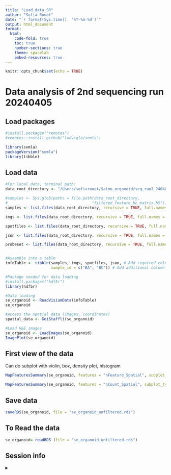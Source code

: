 ```yaml
---
title: "Load_data_SR"
author: "Sofia Rouot"
date: "`r format(Sys.time(), '%Y-%m-%d')`"
output: html_document
format:
  html:
    code-fold: true
    toc: true
    number-sections: true
    theme: spacelab
    embed-resources: true
---
```


```r
knitr::opts_chunk$set(echo = TRUE)
```

# Data analysis of 2nd sequencing run 20240405

## Load packages
```r
#install.packages("remotes")
#remotes::install_github("ludvigla/semla")

library(semla)
packageVersion("semla")
library(tibble)

```

## Load data
```r

#For local data, terminal path:
data_root_directory <- "/Users/sofiarouot/Salmo_organoid/seq_run2_240408/data"

#samples <- Sys.glob(paths = file.path(data_root_directory, 
#                                     "filtered_feature_bc_matrix.h5"))
samples <- list.files(data_root_directory, recursive = TRUE, full.names = TRUE, pattern = "filtered_feature_bc_matrix.h5")

imgs <- list.files(data_root_directory, recursive = TRUE, full.names = TRUE, pattern = "tissue_hires_image.png")

spotfiles <- list.files(data_root_directory, recursive = TRUE, full.names = TRUE, pattern = "tissue_positions.csv")

json <- list.files(data_root_directory, recursive = TRUE, full.names = TRUE, pattern = "scalefactors_json.json")

probeset <- list.files(data_root_directory, recursive = TRUE, full.names = TRUE, pattern = "probe_set.csv")


#Assemble into a table
infoTable <- tibble(samples, imgs, spotfiles, json, # Add required columns
                    sample_id = c("BA", "BC")) # Add additional column

#Package needed for data loading 
#install.packages("hdf5r")
library(hdf5r) 

#Data loading
se_organoid <- ReadVisiumData(infoTable)
se_organoid

#Access the spatial data (images, coordinates)
spatial_data <- GetStaffli(se_organoid)

#Load H&E images 
se_organoid <- LoadImages(se_organoid)
ImagePlot(se_organoid)

```

## First view of the data
Can do subplot with violin, box, density plot, histogram
```r
MapFeaturesSummary(se_organoid, features = "nFeature_Spatial", subplot_type = "violin", label_by = "sample_id")

MapFeaturesSummary(se_organoid, features = "nCount_Spatial", subplot_type = "violin", label_by = "sample_id")

```

## Save data

```r
saveRDS(se_organoid, file = "se_organoid_unfiltered.rds")
```

## To Read the data

```r
se_organoid= readRDS (file = "se_organoid_unfiltered.rds")
```


## Session info

<details>

<summary>

</summary>

```r
sessionInfo()
Sys.Date()
Sys.time()
```
